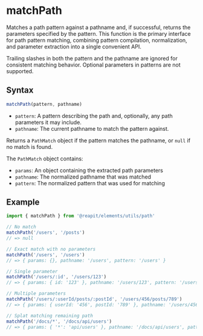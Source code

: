 
# matchPath

<Meta title="Utils/Path/matchPath" />

Matches a path pattern against a pathname and, if successful, returns the parameters specified by the pattern. This function is the primary interface for path pattern matching, combining pattern compilation, normalization, and parameter extraction into a single convenient API.

Trailing slashes in both the pattern and the pathname are ignored for consistent matching behavior. Optional parameters in patterns are not supported.

## Syntax

```ts
matchPath(pattern, pathname)
```

- `pattern`: A pattern describing the path and, optionally, any path parameters it may include.
- `pathname`: The current pathname to match the pattern against.

Returns a `PathMatch` object if the pattern matches the pathname, or `null` if no match is found.

The `PathMatch` object contains:
- `params`: An object containing the extracted path parameters
- `pathname`: The normalized pathname that was matched
- `pattern`: The normalized pattern that was used for matching

## Example

```ts
import { matchPath } from '@reapit/elements/utils/path'

// No match
matchPath('/users', '/posts')
// => null

// Exact match with no parameters
matchPath('/users', '/users')
// => { params: {}, pathname: '/users', pattern: '/users' }

// Single parameter
matchPath('/users/:id', '/users/123')
// => { params: { id: '123' }, pathname: '/users/123', pattern: '/users/:id' }

// Multiple parameters
matchPath('/users/:userId/posts/:postId', '/users/456/posts/789')
// => { params: { userId: '456', postId: '789' }, pathname: '/users/456/posts/789', pattern: '/users/:userId/posts/:postId' }

// Splat matching remaining path
matchPath('/docs/*', '/docs/api/users')
// => { params: { '*': 'api/users' }, pathname: '/docs/api/users', pattern: '/docs/*' }
```
